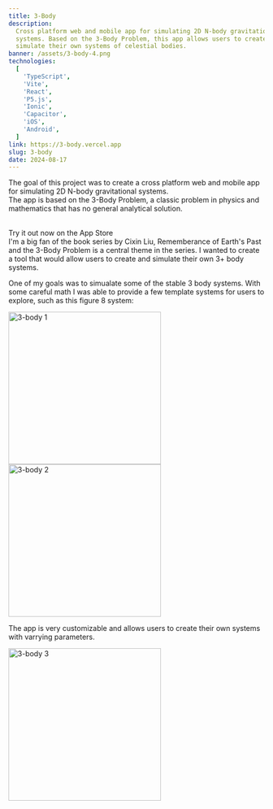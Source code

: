 ```yaml
---
title: 3-Body
description:
  Cross platform web and mobile app for simulating 2D N-body gravitational
  systems. Based on the 3-Body Problem, this app allows users to create and
  simulate their own systems of celestial bodies.
banner: /assets/3-body-4.png
technologies:
  [
    'TypeScript',
    'Vite',
    'React',
    'P5.js',
    'Ionic',
    'Capacitor',
    'iOS',
    'Android',
  ]
link: https://3-body.vercel.app
slug: 3-body
date: 2024-08-17
---
```


The goal of this project was to create a cross platform web and mobile app for
simulating 2D N-body gravitational systems. <br/>The app is based on the 3-Body
Problem, a classic problem in physics and mathematics that has no general
analytical solution.

<br />
Try it out now on the
<ExternalLink href="https://apps.apple.com/us/app/3-body/id6642661687">
  App Store
</ExternalLink>

<br />
I'm a big fan of the book series by Cixin Liu,
<ExternalLink href="https://en.wikipedia.org/wiki/Remembrance_of_Earth%27s_Past">
  Rememberance of Earth's Past
</ExternalLink>
and the 3-Body Problem is a central theme in the series. I wanted to create a
tool that would allow users to create and simulate their own 3+ body systems.

One of my goals was to simualate some of the stable 3 body systems. With some
careful math I was able to provide a few template systems for users to explore,
such as this figure 8 system:

<img src="/assets/3-body-1.png" alt="3-body 1" width="300px" />
<img src="/assets/3-body-2.png" alt="3-body 2" width="300px" />

The app is very customizable and allows users to create their own systems with
varrying parameters.

<img src="/assets/3-body-3.png" alt="3-body 3" width="300px" />
